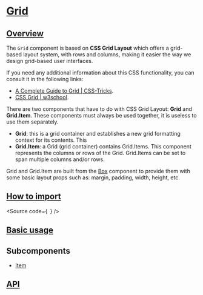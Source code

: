 

<Meta of={Stories} />

# [Grid](#grid)

## [Overview](#overview)

The `Grid` component is based on **CSS Grid Layout** which offers a grid-based
layout system, with rows and columns, making it easier the way we design
grid-based user interfaces.

If you need any additional information about this CSS functionality, you can
consult it in the following links:

- [A Complete Guide to Grid | CSS-Tricks](https://css-tricks.com/snippets/css/complete-guide-grid/).
- [CSS Grid | w3school](https://www.w3schools.com/css/css_grid.asp).

There are two components that have to do with CSS Grid Layout: **Grid** and
**Grid.Item**. These components must always be used together, it is useless to
use them separately.

- **Grid**: this is a grid container and establishes a new grid formatting
  context for its contents. This
- **Grid.Item**: a Grid (grid container) contains Grid.Items. This component
  represents the columns or rows of the Grid. Grid.Items can be set to span
  multiple columns and/or rows.

Grid and Grid.Item are built from the
[Box](/?path=/docs/public-atoms-box--box) component to provide them with some
basic layout props such as: margin, padding, width, height, etc.

## [How to import](#how-to-import)

<Source
  code={`
`}
/>

## [Basic usage](#basic-usage)

<Canvas of={Stories.Base} />

## Subcomponents

- [Item](?path=/story/components-core-layout-grid-subcomponents--docs#item)

## [API](#api)

<ArgTypes of={Stories} />
